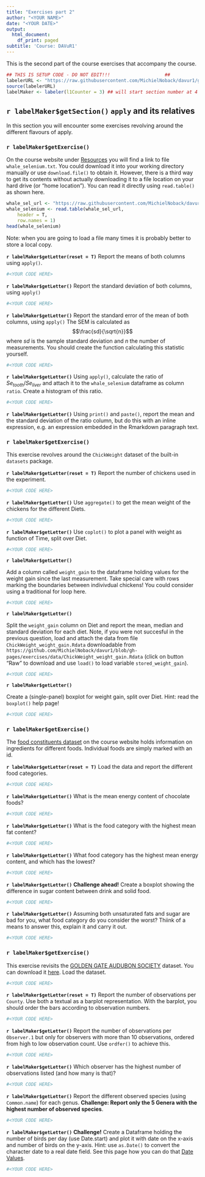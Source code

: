 ```yaml
---
title: "Exercises part 2"
author: "<YOUR NAME>"
date: "<YOUR DATE>"
output:
  html_document:
    df_print: paged
subtitle: 'Course: DAVuR1'
---
```


This is the second part of the course exercises that accompany the course.



```r
## THIS IS SETUP CODE - DO NOT EDIT!!!                    ##
labelerURL <- "https://raw.githubusercontent.com/MichielNoback/davur1/gh-pages/exercises/labeler.R"
source(labelerURL)
labelMaker <- labeler(l1Counter = 3) ## will start section number at 4
```


## `r labelMaker$getSection()` `apply` and its relatives

In this section you will encounter some exercises revolving around the different flavours of apply.

### **`r labelMaker$getExercise()` ** 

On the course website under [Resources](https://michielnoback.github.io/bincourses/course_contents/davur/resources.html) you will find a link to file `whale_selenium.txt`. You could download it into your working directory manually or use `download.file()` to obtain it. However, there is a third way to get its contents without actually downloading it to a file location on your hard drive (or "home location"). You can read it directly using `read.table()` as shown here.


```r
whale_sel_url <- "https://raw.githubusercontent.com/MichielNoback/davur1/gh-pages/exercises/data/whale_selenium.txt"
whale_selenium <- read.table(whale_sel_url,
    header = T,
    row.names = 1)
head(whale_selenium)
```

Note: when you are going to load a file many times it is probably better to store a local copy.

**`r labelMaker$getLetter(reset = T)`** 
Report the means of both columns using `apply()`.

```r
#<YOUR CODE HERE>
```

**`r labelMaker$getLetter()`** 
Report the standard deviation of both columns, using `apply()`

```r
#<YOUR CODE HERE>
```

**`r labelMaker$getLetter()`** 
Report the standard error of the mean of both columns, using `apply()` The SEM is calculated as $$\frac{sd}{\sqrt{n}}$$ where $sd$ is the sample standard deviation and $n$ the number of measurements. You should create the function calculating this statistic yourself.

```r
#<YOUR CODE HERE>
```

**`r labelMaker$getLetter()`** 
Using `apply()`, calculate the ratio of $Se_{tooth} / Se_{liver}$ and attach it to the `whale_selenium` dataframe as column `ratio`. Create a histogram of this ratio.

```r
#<YOUR CODE HERE>
```


**`r labelMaker$getLetter()`** 
Using `print()` and `paste()`, report the mean and the standard deviation of the ratio column, but do this with an inline expression, e.g. an expression embedded in the Rmarkdown paragraph text.


### **`r labelMaker$getExercise()` ** 
This exercise revolves around the `ChickWeight` dataset of the built-in `datasets` package. 

**`r labelMaker$getLetter(reset = T)`** 
Report the number of chickens used in the experiment. 

```r
#<YOUR CODE HERE>
```

**`r labelMaker$getLetter()`** 
Use `aggregate()` to get the mean weight of the chickens for the different Diets. 

```r
#<YOUR CODE HERE>
```

**`r labelMaker$getLetter()`** 
Use `coplot()` to plot a panel with weight as function of Time, split over Diet. 

```r
#<YOUR CODE HERE>
```

**`r labelMaker$getLetter()`** 

Add a column called `weight_gain` to the dataframe holding values for the weight gain since the last measurement. Take special care with rows marking the boundaries between indivivdual chickens! You could consider using a traditional for loop here.

```r
#<YOUR CODE HERE>
```

**`r labelMaker$getLetter()`** 

Split the `weight_gain` column on Diet and report the mean, median and standard deviation for each diet. 
Note, if you were not succesful in the previous question, load and attach the data from file `ChickWeight_weight_gain.Rdata` downloadable from `https://github.com/MichielNoback/davur1/blob/gh-pages/exercises/data/ChickWeight_weight_gain.Rdata` (click on button "Raw" to download and use `load()` to load variable `stored_weight_gain`). 

```r
#<YOUR CODE HERE>
```

**`r labelMaker$getLetter()`** 

Create a (single-panel) boxplot for weight gain, split over Diet. Hint: read the `boxplot()` help page!

```r
#<YOUR CODE HERE>
```



### **`r labelMaker$getExercise()` ** 
The [food constituents dataset](https://raw.githubusercontent.com/MichielNoback/davur1/gh-pages/exercises/data/food_constituents.txt) on the course website holds information on ingredients for different foods. Individual foods are simply marked with an id. 

**`r labelMaker$getLetter(reset = T)`** 
Load the data and report the different food categories. 

```r
#<YOUR CODE HERE>
```

**`r labelMaker$getLetter()`** 
What is the mean energy content of chocolate foods?

```r
#<YOUR CODE HERE>
```

**`r labelMaker$getLetter()`** 
What is the food category with the highest mean fat content?

```r
#<YOUR CODE HERE>
```

**`r labelMaker$getLetter()`** 
What food category has the highest mean energy content, and which has the lowest?

```r
#<YOUR CODE HERE>
```

**`r labelMaker$getLetter()`** 
**Challenge ahead!** Create a boxplot showing the difference in sugar content between drink and solid food.

```r
#<YOUR CODE HERE>
```

**`r labelMaker$getLetter()`** 
Assuming both unsaturated fats and sugar are bad for you, what food category do you consider the worst? Thiink of a means to answer this, explain it and carry it out.

```r
#<YOUR CODE HERE>
```




### **`r labelMaker$getExercise()` ** 
This exercise revisits the [GOLDEN GATE AUDUBON SOCIETY](http://goldengateaudubon.org/birding-resources/observations/) dataset. You can download it [here](data/Observations-Data-2014.csv). Load the dataset.

```r
#<YOUR CODE HERE>
```

**`r labelMaker$getLetter(reset = T)`** 
Report the number of observations per `County`. Use both a textual as a barplot representation. With the barplot, you should order the bars according to observation numbers. 

```r
#<YOUR CODE HERE>
```

**`r labelMaker$getLetter()`** 
Report the number of observations per `Observer.1` but only for observers with more than 10 observations, ordered from high to low observation count. Use `ordfer()` to achieve this.

```r
#<YOUR CODE HERE>
```

**`r labelMaker$getLetter()`** 
Which observer has the highest number of observations listed (and how many is that)? 

```r
#<YOUR CODE HERE>
```

**`r labelMaker$getLetter()`** 
Report the different observed species (using `Common.name`) for each genus. **Challenge: Report only the 5 Genera with the highest number of observed species**.  

```r
#<YOUR CODE HERE>
```

**`r labelMaker$getLetter()`** 
**Challenge!** Create a Dataframe holding the number of birds per day (use Date.start) and plot it with date on the x-axis and number of birds on the y-axis. Hint: use `as.Date()` to convert the character date to a real date field. See this page how you can do that [Date Values](http://www.statmethods.net/input/dates.html).


```r
#<YOUR CODE HERE>
```



